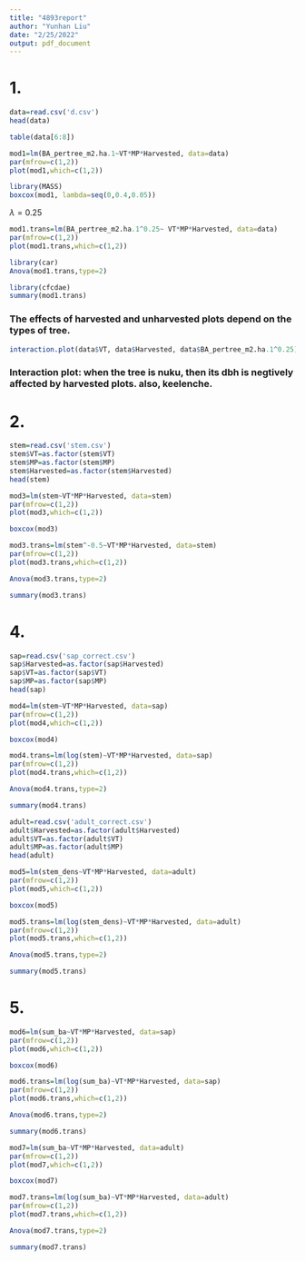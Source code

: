 ```yaml
---
title: "4893report"
author: "Yunhan Liu"
date: "2/25/2022"
output: pdf_document
---
```

# 1.
```r
data=read.csv('d.csv')
head(data)
```
```r
table(data[6:8])
```



```r
mod1=lm(BA_pertree_m2.ha.1~VT*MP*Harvested, data=data)
par(mfrow=c(1,2))
plot(mod1,which=c(1,2))
```
```r
library(MASS)
boxcox(mod1, lambda=seq(0,0.4,0.05))
```
$\lambda=0.25$

```r
mod1.trans=lm(BA_pertree_m2.ha.1^0.25~ VT*MP*Harvested, data=data)
par(mfrow=c(1,2))
plot(mod1.trans,which=c(1,2))
```
```r
library(car)
Anova(mod1.trans,type=2)
```
```r
library(cfcdae)
summary(mod1.trans)
```
### The effects of harvested and unharvested plots depend on the types of tree.

```r
interaction.plot(data$VT, data$Harvested, data$BA_pertree_m2.ha.1^0.25)
```
### Interaction plot: when the tree is nuku, then its dbh is negtively affected by harvested plots. also, keelenche.


# 2.
```r
stem=read.csv('stem.csv')
stem$VT=as.factor(stem$VT)
stem$MP=as.factor(stem$MP)
stem$Harvested=as.factor(stem$Harvested)
head(stem)
```
```r
mod3=lm(stem~VT*MP*Harvested, data=stem)
par(mfrow=c(1,2))
plot(mod3,which=c(1,2))
```
```r
boxcox(mod3)
```
```r
mod3.trans=lm(stem^-0.5~VT*MP*Harvested, data=stem)
par(mfrow=c(1,2))
plot(mod3.trans,which=c(1,2))
```
```r
Anova(mod3.trans,type=2)
```
```r
summary(mod3.trans)
```


# 4.

```r
sap=read.csv('sap_correct.csv')
sap$Harvested=as.factor(sap$Harvested)
sap$VT=as.factor(sap$VT)
sap$MP=as.factor(sap$MP)
head(sap)
```
```r
mod4=lm(stem~VT*MP*Harvested, data=sap)
par(mfrow=c(1,2))
plot(mod4,which=c(1,2))
```

```r
boxcox(mod4)
```
```r
mod4.trans=lm(log(stem)~VT*MP*Harvested, data=sap)
par(mfrow=c(1,2))
plot(mod4.trans,which=c(1,2))
```

```r
Anova(mod4.trans,type=2)
```
```r
summary(mod4.trans)
```

```r
adult=read.csv('adult_correct.csv')
adult$Harvested=as.factor(adult$Harvested)
adult$VT=as.factor(adult$VT)
adult$MP=as.factor(adult$MP)
head(adult)
```
```r
mod5=lm(stem_dens~VT*MP*Harvested, data=adult)
par(mfrow=c(1,2))
plot(mod5,which=c(1,2))
```
```r
boxcox(mod5)
```

```r
mod5.trans=lm(log(stem_dens)~VT*MP*Harvested, data=adult)
par(mfrow=c(1,2))
plot(mod5.trans,which=c(1,2))
```

```r
Anova(mod5.trans,type=2)
```

```r
summary(mod5.trans)
```

# 5.


```r
mod6=lm(sum_ba~VT*MP*Harvested, data=sap)
par(mfrow=c(1,2))
plot(mod6,which=c(1,2))
```

```r
boxcox(mod6)
```

```r
mod6.trans=lm(log(sum_ba)~VT*MP*Harvested, data=sap)
par(mfrow=c(1,2))
plot(mod6.trans,which=c(1,2))
```

```r
Anova(mod6.trans,type=2)
```
```r
summary(mod6.trans)
```

```r
mod7=lm(sum_ba~VT*MP*Harvested, data=adult)
par(mfrow=c(1,2))
plot(mod7,which=c(1,2))
```

```r
boxcox(mod7)
```
```r
mod7.trans=lm(log(sum_ba)~VT*MP*Harvested, data=adult)
par(mfrow=c(1,2))
plot(mod7.trans,which=c(1,2))
```

```r
Anova(mod7.trans,type=2)
```
```r
summary(mod7.trans)
```



